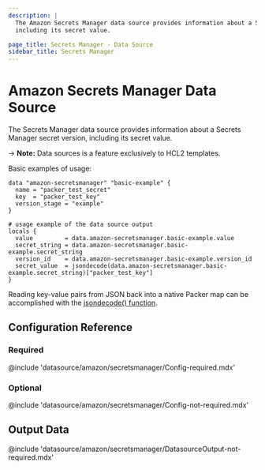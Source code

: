 ```yaml
---
description: |
  The Amazon Secrets Manager data source provides information about a Secrets Manager secret version,
  including its secret value.

page_title: Secrets Manager - Data Source
sidebar_title: Secrets Manager
---
```


# Amazon Secrets Manager Data Source

The Secrets Manager data source provides information about a Secrets Manager secret version,
including its secret value.

-> **Note:** Data sources is a feature exclusively to HCL2 templates.

Basic examples of usage:

```hcl
data "amazon-secretsmanager" "basic-example" {
  name = "packer_test_secret"
  key  = "packer_test_key"
  version_stage = "example"
}

# usage example of the data source output
locals {
  value         = data.amazon-secretsmanager.basic-example.value
  secret_string = data.amazon-secretsmanager.basic-example.secret_string
  version_id    = data.amazon-secretsmanager.basic-example.version_id
  secret_value  = jsondecode(data.amazon-secretsmanager.basic-example.secret_string)["packer_test_key"]
}
```

Reading key-value pairs from JSON back into a native Packer map can be accomplished
with the [jsondecode() function](/docs/templates/hcl_templates/functions/encoding/jsondecode).


## Configuration Reference

### Required

@include 'datasource/amazon/secretsmanager/Config-required.mdx'

### Optional

@include 'datasource/amazon/secretsmanager/Config-not-required.mdx'

## Output Data

@include 'datasource/amazon/secretsmanager/DatasourceOutput-not-required.mdx'
